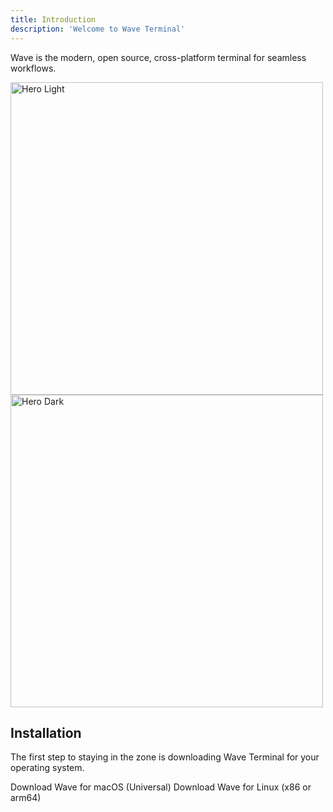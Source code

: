 ```yaml
---
title: Introduction
description: 'Welcome to Wave Terminal'
---
```


Wave is the modern, open source, cross-platform terminal for seamless workflows.

<img
  className="block dark:hidden"
  src="/logo/wave-light.png"
  alt="Hero Light"
  style="width: 500px;"
/>
<img
  className="hidden dark:block"
  src="/logo/wave-dark.png"
  alt="Hero Dark"
  style="width: 500px;"
/>
  

## Installation

The first step to staying in the zone is downloading Wave Terminal for your operating system.

<CardGroup cols={2}>
  <Card
    title="MacOS"
    icon="apple"
    href="https://www.commandline.dev/download"
  >
    Download Wave for macOS (Universal)
  </Card>
  <Card
    title="Linux"
    icon="linux"
    href="https://www.commandline.dev/download"
  >
  Download Wave for Linux
  (x86 or arm64)
  </Card>
</CardGroup>

